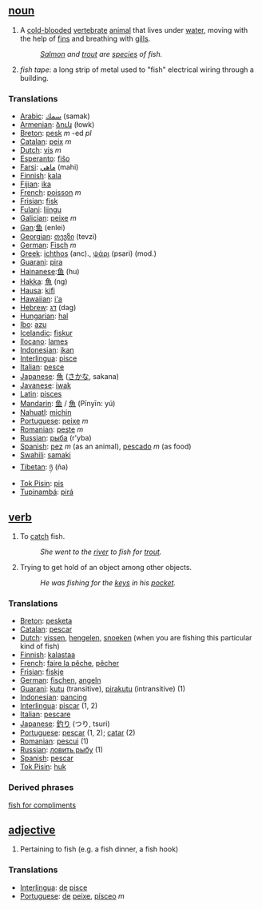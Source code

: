 ==  [[noun]] ==
#A [[cold-blooded]] [[vertebrate]] [[animal]] that lives under [[water]], moving with the help of [[fin]]s and breathing with [[gill]]s.
#:''[[Salmon]] and [[trout]] are [[species]] of fish.''
#''fish tape'': a long strip of metal used to "fish" electrical wiring through a building.

===Translations===

*[[Arabic]]: [[سمك]] (samak)
*[[Armenian]]: [[ձուկ]] (łowk)
*[[Breton]]: [[pesk]] ''m'' -ed ''pl''
*[[Catalan]]: [[peix]] ''m''
*[[Dutch]]: [[vis]] ''m''
*[[Esperanto]]: [[fiŝo]]
*[[Farsi]]: [[ماهي]] (mahi)
*[[Finnish]]: [[kala]]
*[[Fijian]]: [[ika]]
*[[French]]: [[poisson]] ''m''
*[[Frisian]]: [[fisk]]
*[[Fulani]]: [[liingu]]
*[[Galician]]: [[peixe]] ''m''
*[[Gan]]:[[鱼]] (enlei)
*[[Georgian]]: [[თევზი]] (tevzi)
*[[German]]: [[Fisch]] ''m''
*[[Greek]]: [[ichthos]] (anc)., [[ψάρι]] (psari) (mod.)
*[[Guarani]]: [[pira]]
*[[Hainanese]]:[[鱼]] (hu)
*[[Hakka]]: [[魚]] (ng)
*[[Hausa]]: [[kifi]]
*[[Hawaiian]]: [[i'a]]
*[[Hebrew]]: [[דג]] (dag)
*[[Hungarian]]: [[hal]]
*[[Ibo]]: [[azu]]
*[[Icelandic]]: [[fiskur]]
*[[Ilocano]]: [[lames]]
*[[Indonesian]]: [[ikan]]
*[[Interlingua]]: [[pisce]]
*[[Italian]]: [[pesce]]
*[[Japanese]]: [[魚]] ([[さかな]], sakana)
*[[Javanese]]: [[iwak]]
*[[Latin]]: [[pisces]]
*[[Mandarin]]: [[鱼]] / [[魚]] (Pīnyīn: yú)
*[[Nahuatl]]: [[michin]]
*[[Portuguese]]: [[peixe]] ''m''
*[[Romanian]]: [[peşte]] ''m''
*[[Russian]]: [[рыба]] (r'yba)
*[[Spanish]]: [[pez]] ''m'' (as an animal), [[pescado]] ''m'' (as food)
*[[Swahili]]: [[samaki]]
*[[Tibetan]]: [[ཉ]] (ña)
*[[Tok Pisin]]: [[pis]]
*[[Tupinambá]]: [[pirá]]

== [[verb]] ==
#To [[catch]] fish.
#:''She went to the [[river]] to fish for [[trout]].''
#Trying to get hold of an object among other objects.
#:''He was fishing for the [[key]]s in his [[pocket]].''

===Translations===
*[[Breton]]: [[pesketa]]
*[[Catalan]]: [[pescar]]
*[[Dutch]]: [[vissen]], [[hengelen]], [[snoeken]] (when you are fishing this particular kind of fish)
*[[Finnish]]: [[kalastaa]]
*[[French]]: [[faire la pêche]], [[pêcher]]
*[[Frisian]]: [[fiskje]]
*[[German]]: [[fischen]], [[angeln]]
*[[Guarani]]: [[kutu]] (transitive), [[pirakutu]] (intransitive) (1)
*[[Indonesian]]: [[pancing]]
*[[Interlingua]]: [[piscar]] (1, 2)
*[[Italian]]: [[pescare]]
*[[Japanese]]: [[釣り]] (つり, tsuri)
*[[Portuguese]]: [[pescar]] (1, 2); [[catar]] (2)
*[[Romanian]]: [[pescui]] (1)
*[[Russian]]: [[ловить рыбу]] (1)
*[[Spanish]]: [[pescar]]
*[[Tok Pisin]]: [[huk]]

===Derived phrases===
[[fish for compliments]]

== [[adjective]] ==
#Pertaining to fish (e.g. a fish dinner, a fish hook)

===Translations===
*[[Interlingua]]: [[de]] [[pisce]]
*[[Portuguese]]: [[de]] [[peixe]], [[písceo]] ''m''